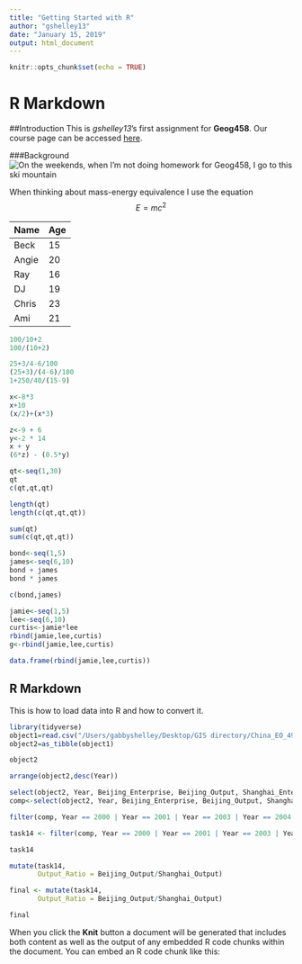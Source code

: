 ```yaml
---
title: "Getting Started with R"
author: "gshelley13"
date: "January 15, 2019"
output: html_document
---
```


```r
knitr::opts_chunk$set(echo = TRUE)
```

# R Markdown

##Introduction
This is *gshelley13*'s first assignment for **Geog458**. Our course page can be accessed [here](https://canvas.uw.edu/courses/1269928).

###Background
![On the weekends, when I'm not doing homework for Geog458, I go to this ski mountain](https://upload.wikimedia.org/wikipedia/commons/2/27/Panorama_of_the_Stevens_Pass_ski_area_%2824391035491%29.jpg)

When thinking about mass-energy equivalence I use the equation
$$E=mc^2$$

| Name   | Age  |
|--------|------|
|Beck    |  15  |
|Angie   |  20  |
|Ray     |  16  |
|DJ      |  19  |
|Chris   |  23  |
|Ami     |  21  |

```r
100/10+2
100/(10+2)
```

```r
25+3/4-6/100
(25+3)/(4-6)/100
1+250/40/(15-9)
```

```r
x<-8*3
x+10
(x/2)+(x*3)
```

```r
z<-9 + 6
y<-2 * 14
x + y
(6*z) - (0.5*y)
```


```r
qt<-seq(1,30)
qt
c(qt,qt,qt)
```

```r
length(qt)
length(c(qt,qt,qt))
```

```r
sum(qt)
sum(c(qt,qt,qt))
```

```r
bond<-seq(1,5)
james<-seq(6,10)
bond + james
bond * james
```


```r
c(bond,james)
```

```r
jamie<-seq(1,5)
lee<-seq(6,10) 
curtis<-jamie*lee
rbind(jamie,lee,curtis)
g<-rbind(jamie,lee,curtis)
```

```r
data.frame(rbind(jamie,lee,curtis))

```


## R Markdown

This is how to load data into R and how to convert it.

```r
library(tidyverse)
object1=read.csv("/Users/gabbyshelley/Desktop/GIS directory/China_EO_49to171.csv",fileEncoding = "latin1")
object2=as_tibble(object1)
```

```r
object2
```

```r
arrange(object2,desc(Year))
```

```r
select(object2, Year, Beijing_Enterprise, Beijing_Output, Shanghai_Enterprise, Shanghai_Output)
comp<-select(object2, Year, Beijing_Enterprise, Beijing_Output, Shanghai_Enterprise, Shanghai_Output)
```


```r
filter(comp, Year == 2000 | Year == 2001 | Year == 2003 | Year == 2004 | Year == 2005 | Year == 2006 | Year == 2007 | Year == 2008 | Year == 2009 | Year == 2010 | Year == 2011 | Year == 2012 | Year == 2013 | Year == 2014 | Year == 2015 | Year == 2016 | Year == 2017)
```

```r
task14 <- filter(comp, Year == 2000 | Year == 2001 | Year == 2003 | Year == 2004 | Year == 2005 | Year == 2006 | Year == 2007 | Year == 2008 | Year == 2009 | Year == 2010 | Year == 2011 | Year == 2012 | Year == 2013 | Year == 2014 | Year == 2015 | Year == 2016 | Year == 2017)
```

```r
task14
```

```r
mutate(task14,
       Output_Ratio = Beijing_Output/Shanghai_Output)
```

```r
final <- mutate(task14,
       Output_Ratio = Beijing_Output/Shanghai_Output)
```

```r
final
```


When you click the **Knit** button a document will be generated that includes both content as well as the output of any embedded R code chunks within the document. You can embed an R code chunk like this:

